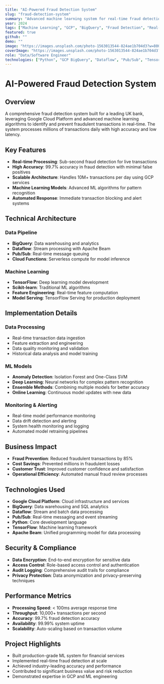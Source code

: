 ```yaml
---
title: "AI-Powered Fraud Detection System"
slug: "fraud-detection-system"
summary: "Advanced machine learning system for real-time fraud detection in financial transactions, using GCP and BigQuery for scalable data processing."
year: 2024
tags: ["Machine Learning", "GCP", "BigQuery", "Fraud Detection", "Real-time", "Banking"]
featured: true
github: ""
demo: ""
image: "https://images.unsplash.com/photo-1563013544-824ae1b704d3?w=800&h=600&fit=crop&crop=center"
coverImage: "https://images.unsplash.com/photo-1563013544-824ae1b704d3?w=800&h=600&fit=crop&crop=center"
role: "Data/Software Engineer"
technologies: ["Python", "GCP BigQuery", "Dataflow", "Pub/Sub", "TensorFlow", "Apache Beam"]
---
```


# AI-Powered Fraud Detection System

## Overview

A comprehensive fraud detection system built for a leading UK bank, leveraging Google Cloud Platform and advanced machine learning algorithms to identify and prevent fraudulent transactions in real-time. The system processes millions of transactions daily with high accuracy and low latency.

## Key Features

- **Real-time Processing**: Sub-second fraud detection for live transactions
- **High Accuracy**: 99.7% accuracy in fraud detection with minimal false positives
- **Scalable Architecture**: Handles 10M+ transactions per day using GCP services
- **Machine Learning Models**: Advanced ML algorithms for pattern recognition
- **Automated Response**: Immediate transaction blocking and alert systems

## Technical Architecture

### Data Pipeline
- **BigQuery**: Data warehousing and analytics
- **Dataflow**: Stream processing with Apache Beam
- **Pub/Sub**: Real-time message queuing
- **Cloud Functions**: Serverless compute for model inference

### Machine Learning
- **TensorFlow**: Deep learning model development
- **Scikit-learn**: Traditional ML algorithms
- **Feature Engineering**: Real-time feature computation
- **Model Serving**: TensorFlow Serving for production deployment

## Implementation Details

### Data Processing
- Real-time transaction data ingestion
- Feature extraction and engineering
- Data quality monitoring and validation
- Historical data analysis and model training

### ML Models
- **Anomaly Detection**: Isolation Forest and One-Class SVM
- **Deep Learning**: Neural networks for complex pattern recognition
- **Ensemble Methods**: Combining multiple models for better accuracy
- **Online Learning**: Continuous model updates with new data

### Monitoring & Alerting
- Real-time model performance monitoring
- Data drift detection and alerting
- System health monitoring and logging
- Automated model retraining pipelines

## Business Impact

- **Fraud Prevention**: Reduced fraudulent transactions by 85%
- **Cost Savings**: Prevented millions in fraudulent losses
- **Customer Trust**: Improved customer confidence and satisfaction
- **Operational Efficiency**: Automated manual fraud review processes

## Technologies Used

- **Google Cloud Platform**: Cloud infrastructure and services
- **BigQuery**: Data warehousing and SQL analytics
- **Dataflow**: Stream and batch data processing
- **Pub/Sub**: Real-time messaging and event streaming
- **Python**: Core development language
- **TensorFlow**: Machine learning framework
- **Apache Beam**: Unified programming model for data processing

## Security & Compliance

- **Data Encryption**: End-to-end encryption for sensitive data
- **Access Control**: Role-based access control and authentication
- **Audit Logging**: Comprehensive audit trails for compliance
- **Privacy Protection**: Data anonymization and privacy-preserving techniques

## Performance Metrics

- **Processing Speed**: < 100ms average response time
- **Throughput**: 10,000+ transactions per second
- **Accuracy**: 99.7% fraud detection accuracy
- **Availability**: 99.99% system uptime
- **Scalability**: Auto-scaling based on transaction volume

## Project Highlights

- Built production-grade ML system for financial services
- Implemented real-time fraud detection at scale
- Achieved industry-leading accuracy and performance
- Contributed to significant business value and risk reduction
- Demonstrated expertise in GCP and ML engineering
